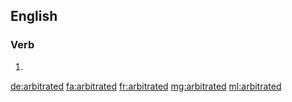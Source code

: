 ==English==

===Verb===
{{head|en}}

# {{en-past of|arbitrate}}

[[de:arbitrated]]
[[fa:arbitrated]]
[[fr:arbitrated]]
[[mg:arbitrated]]
[[ml:arbitrated]]